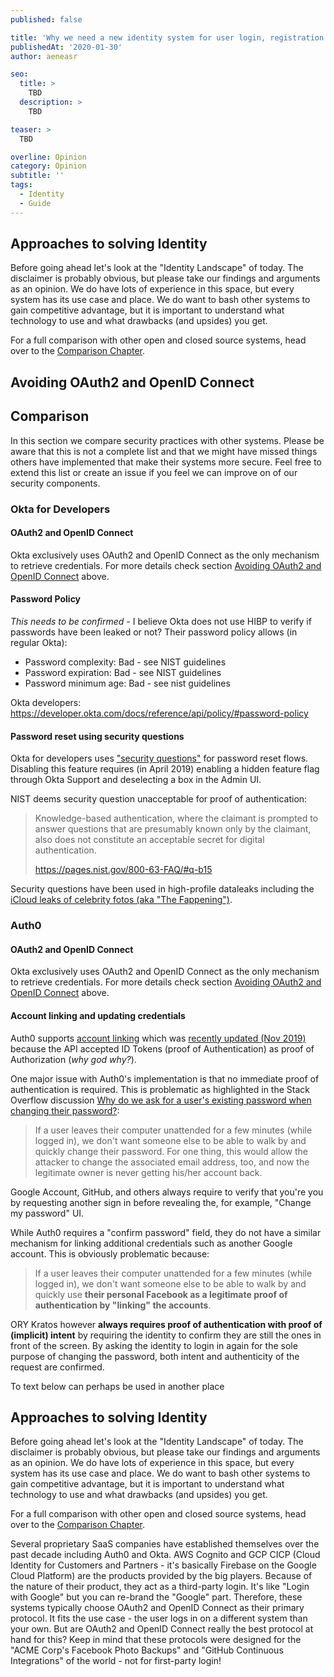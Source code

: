 ```yaml
---
published: false

title: 'Why we need a new identity system for user login, registration'
publishedAt: '2020-01-30'
author: aeneasr

seo:
  title: >
    TBD
  description: >
    TBD

teaser: >
  TBD

overline: Opinion
category: Opinion
subtitle: ''
tags:
  - Identity
  - Guide
---
```


## Approaches to solving Identity

Before going ahead let's look at the "Identity Landscape" of today. The
disclaimer is probably obvious, but please take our findings and arguments as an
opinion. We do have lots of experience in this space, but every system has its
use case and place. We do want to bash other systems to gain competitive
advantage, but it is important to understand what technology to use and what
drawbacks (and upsides) you get.

For a full comparison with other open and closed source systems, head over to
the [Comparison Chapter](../further-reading/comparison.md).

## Avoiding OAuth2 and OpenID Connect

## Comparison

In this section we compare security practices with other systems. Please be
aware that this is not a complete list and that we might have missed things
others have implemented that make their systems more secure. Feel free to extend
this list or create an issue if you feel we can improve on of our security
components.

### Okta for Developers

#### OAuth2 and OpenID Connect

Okta exclusively uses OAuth2 and OpenID Connect as the only mechanism to
retrieve credentials. For more details check section
[Avoiding OAuth2 and OpenID Connect](#avoiding-oauth2-openid-connect) above.

#### Password Policy

_This needs to be confirmed_ - I believe Okta does not use HIBP to verify if
passwords have been leaked or not? Their password policy allows (in regular
Okta):

- Password complexity: Bad - see NIST guidelines
- Password expiration: Bad - see NIST guidelines
- Password minimum age: Bad - see nist guidelines

Okta developers:
https://developer.okta.com/docs/reference/api/policy/#password-policy

#### Password reset using security questions

Okta for developers uses
["security questions"](https://devforum.okta.com/t/forgot-password-flow-is-it-possible-to-skip-security-question/4928/1)
for password reset flows. Disabling this feature requires (in April 2019)
enabling a hidden feature flag through Okta Support and deselecting a box in the
Admin UI.

NIST deems security question unacceptable for proof of authentication:

> Knowledge-based authentication, where the claimant is prompted to answer
> questions that are presumably known only by the claimant, also does not
> constitute an acceptable secret for digital authentication.
>
> https://pages.nist.gov/800-63-FAQ/#q-b15

Security questions have been used in high-profile dataleaks including the
[iCloud leaks of celebrity fotos (aka "The Fappening")](https://en.wikipedia.org/wiki/ICloud_leaks_of_celebrity_photos).

### Auth0

#### OAuth2 and OpenID Connect

Okta exclusively uses OAuth2 and OpenID Connect as the only mechanism to
retrieve credentials. For more details check section
[Avoiding OAuth2 and OpenID Connect](#avoiding-oauth2-openid-connect) above.

#### Account linking and updating credentials

Auth0 supports [account linking](https://auth0.com/docs/link-accounts) which was
[recently updated (Nov 2019)](https://auth0.com/docs/migrations/guides/account-linking)
because the API accepted ID Tokens (proof of Authentication) as proof of
Authorization (_why god why?_).

One major issue with Auth0's implementation is that no immediate proof of
authentication is required. This is problematic as highlighted in the Stack
Overflow discussion
[Why do we ask for a user's existing password when changing their password?](https://security.stackexchange.com/questions/24291/why-do-we-ask-for-a-users-existing-password-when-changing-their-password):

> If a user leaves their computer unattended for a few minutes (while logged
> in), we don't want someone else to be able to walk by and quickly change their
> password. For one thing, this would allow the attacker to change the
> associated email address, too, and now the legitimate owner is never getting
> his/her account back.

Google Account, GitHub, and others always require to verify that you're you by
requesting another sign in before revealing the, for example, "Change my
password" UI.

While Auth0 requires a "confirm password" field, they do not have a similar
mechanism for linking additional credentials such as another Google account.
This is obviously problematic because:

> If a user leaves their computer unattended for a few minutes (while logged
> in), we don't want someone else to be able to walk by and quickly use **their
> personal Facebook as a legitimate proof of authentication by "linking" the
> accounts**.

ORY Kratos however **always requires proof of authentication with proof of
(implicit) intent** by requiring the identity to confirm they are still the ones
in front of the screen. By asking the identity to login in again for the sole
purpose of changing the password, both intent and authenticity of the request
are confirmed.

To text below can perhaps be used in another place

## Approaches to solving Identity

Before going ahead let's look at the "Identity Landscape" of today. The
disclaimer is probably obvious, but please take our findings and arguments as an
opinion. We do have lots of experience in this space, but every system has its
use case and place. We do want to bash other systems to gain competitive
advantage, but it is important to understand what technology to use and what
drawbacks (and upsides) you get.

For a full comparison with other open and closed source systems, head over to
the [Comparison Chapter](../further-reading/comparison.md).

Several proprietary SaaS companies have established themselves over the past
decade including Auth0 and Okta. AWS Cognito and GCP CICP (Cloud Identity for
Customers and Partners - it's basically Firebase on the Google Cloud Platform)
are the products provided by the big players. Because of the nature of their
product, they act as a third-party login. It's like "Login with Google" but you
can re-brand the "Google" part. Therefore, these systems typically choose OAuth2
and OpenID Connect as their primary protocol. It fits the use case - the user
logs in on a different system than your own. But are OAuth2 and OpenID Connect
really the best protocol at hand for this? Keep in mind that these protocols
were designed for the "ACME Corp's Facebook Photo Backups" and "GitHub
Continuous Integrations" of the world - not for first-party login!
